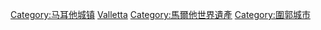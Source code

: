 [[Category:马耳他城镇|Category:马耳他城镇]]
[[Category:歐洲首都|Valletta]]
[[Category:馬爾他世界遺產|Category:馬爾他世界遺產]]
[[Category:圍郭城市|Category:圍郭城市]]